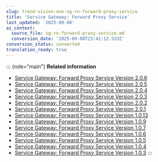 ```yaml
---
slug: trend-vision-one-sg-rn-forward-proxy-service
title: 'Service Gateway: Forward Proxy Service'
last_updated: '2025-09-08'
ai_context:
  source_file: sg-rn-forward-proxy-service.md
  conversion_date: '2025-09-08T23:42:12.533Z'
conversion_status: converted
translation_ready: true
---
```


::: {role="main"}
**Related information**

- [Service Gateway: Forward Proxy Service Version 2.0.6](service-gateway-fps-ver-206.mdx)
- [Service Gateway: Forward Proxy Service Version 2.0.5](service-gateway-fps-ver-205.mdx)
- [Service Gateway: Forward Proxy Service Version 2.0.4](service-gateway-fps-ver-204.mdx)
- [Service Gateway: Forward Proxy Service Version 2.0.3](forward-ps-july.mdx)
- [Service Gateway: Forward Proxy Service Version 2.0.2](sg-forward-proxy-201.mdx)
- [Service Gateway: Forward Proxy Service Version 2.0.1](sg-forward-proxy-2-0-1.mdx)
- [Service Gateway: Forward Proxy Service Version 1.0.13](sg-forward-proxy-1-0-13.mdx)
- [Service Gateway: Forward Proxy Service Version 1.0.9](sg-forward-proxy-1-0-9.mdx)
- [Service Gateway: Forward Proxy Service Version 1.0.7](sg-forward-proxy-1-0-7.mdx)
- [Service Gateway: Forward Proxy Service Version 1.0.6](sg-forward-proxy-1-0-6.mdx)
- [Service Gateway: Forward Proxy Service Version 1.0.5](sg-forward-proxy-1-0-5.mdx)
- [Service Gateway: Forward Proxy Service Version 1.0.4](sg-forward-proxy-1-0-4.mdx)
- [Service Gateway: Forward Proxy Service Version 1.0.3](sg-forward-proxy-1-0-3.mdx)
:::
